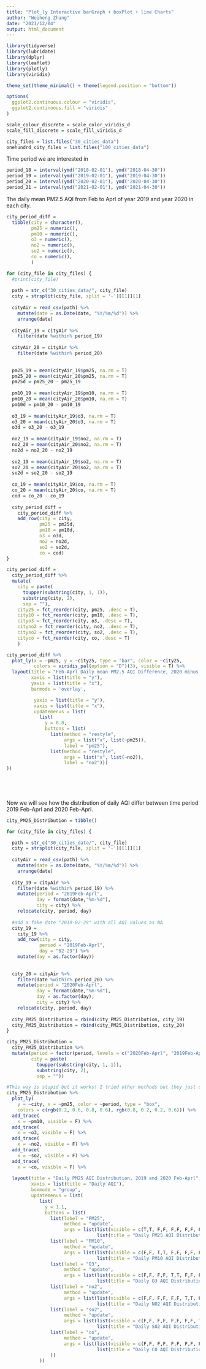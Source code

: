 ```yaml
---
title: "Plot_ly Interactive barGraph + boxPlot + line Charts"
author: "Weiheng Zhang"
date: "2021/12/04"
output: html_document
---
```



```r
library(tidyverse)
library(lubridate)
library(dplyr)
library(leaflet)
library(plotly)
library(viridis)

theme_set(theme_minimal() + theme(legend.position = "bottom"))

options(
  ggplot2.continuous.colour = "viridis",
  ggplot2.continuous.fill = "viridis"
)

scale_colour_discrete = scale_color_viridis_d
scale_fill_discrete = scale_fill_viridis_d
```


```r
city_files = list.files("30_cities_data")
onehundrd_city_files = list.files("100_cities_data")
```

Time period we are interested in
```r
period_18 = interval(ymd("2018-02-01"), ymd("2018-04-30"))
period_19 = interval(ymd("2019-02-01"), ymd("2019-04-30"))
period_20 = interval(ymd("2020-02-01"), ymd("2020-04-30"))
period_21 = interval(ymd("2021-02-01"), ymd("2021-04-30"))
```


The daily mean PM2.5 AQI from Feb to Aprl of year 2019 and year 2020 in each city.
```r
city_period_diff = 
  tibble(city = character(),
         pm25 = numeric(),
         pm10 = numeric(),
         o3 = numeric(),
         no2 = numeric(),
         so2 = numeric(),
         co = numeric(),
         )
```



```r
for (city_file in city_files) {
  #print(city_file)
  
  path = str_c("30_cities_data/", city_file)
  city = strsplit(city_file, split = '-')[[1]][1]
  
  cityAir = read_csv(path) %>% 
    mutate(date = as.Date(date, "%Y/%m/%d")) %>%
    arrange(date)
  
  cityAir_19 = cityAir %>% 
    filter(date %within% period_19) 
  
  cityAir_20 = cityAir %>% 
    filter(date %within% period_20)
  
  
  pm25_19 = mean(cityAir_19$pm25, na.rm = T)
  pm25_20 = mean(cityAir_20$pm25, na.rm = T)
  pm25d = pm25_20 - pm25_19
  
  pm10_19 = mean(cityAir_19$pm10, na.rm = T)
  pm10_20 = mean(cityAir_20$pm10, na.rm = T)
  pm10d = pm10_20 - pm10_19
  
  o3_19 = mean(cityAir_19$o3, na.rm = T)
  o3_20 = mean(cityAir_20$o3, na.rm = T)
  o3d = o3_20 - o3_19
  
  no2_19 = mean(cityAir_19$no2, na.rm = T)
  no2_20 = mean(cityAir_20$no2, na.rm = T)
  no2d = no2_20 - no2_19
  
  so2_19 = mean(cityAir_19$so2, na.rm = T)
  so2_20 = mean(cityAir_20$so2, na.rm = T)
  so2d = so2_20 - so2_19
  
  co_19 = mean(cityAir_19$co, na.rm = T)
  co_20 = mean(cityAir_20$co, na.rm = T)
  cod = co_20 - co_19
  
  city_period_diff = 
    city_period_diff %>% 
    add_row(city = city, 
            pm25 = pm25d,
            pm10 = pm10d,
            o3 = o3d,
            no2 = no2d,
            so2 = so2d,
            co = cod)
}

```

```r
city_period_diff = 
  city_period_diff %>% 
  mutate(
    city = paste(
      toupper(substring(city, 1, 1)), 
      substring(city, 2), 
      sep = ""),
    city25 = fct_reorder(city, pm25, .desc = T),
    city10 = fct_reorder(city, pm10, .desc = T),
    cityo3 = fct_reorder(city, o3, .desc = T),
    cityno2 = fct_reorder(city, no2, .desc = T),
    cityso2 = fct_reorder(city, so2, .desc = T),
    cityco = fct_reorder(city, co, .desc = T)
    )

```




```r
city_period_diff %>% 
  plot_ly(x = ~pm25, y = ~city25, type = "bar", color = ~city25,
          colors = viridis_pal(option = "D")(3), visible = T) %>% 
  layout(title = "Feb-Aprl Daily mean PM2.5 AQI Difference, 2020 minus 2019",
         xaxis = list(title = "y"),
         yaxis = list(title = "x"),
         barmode = 'overlay',

          yaxis = list(title = "y"),
          xaxis = list(title = "x"),
          updatemenus = list(
            list(
              y = 0.8,
              buttons = list(
                list(method = "restyle",
                     args = list("x", list(~pm25)),
                     label = "pm25"),
                list(method = "restyle",
                     args = list("x", list(~no2)),
                     label = "no2")))
))

  
  
  

```



Now we will see how the distribution of daily AQI differ between time period 2019 Feb-Aprl and 2020 Feb-Aprl.


```r
city_PM25_Distribution = tibble()

for (city_file in city_files) {

  path = str_c("30_cities_data/", city_file)
  city = strsplit(city_file, split = '-')[[1]][1]
  
  cityAir = read_csv(path) %>% 
    mutate(date = as.Date(date, "%Y/%m/%d")) %>%
    arrange(date)
  
  city_19 = cityAir %>% 
    filter(date %within% period_19) %>% 
    mutate(period = "2019Feb-Aprl",
           day = format(date,"%m-%d"),
           city = city) %>% 
    relocate(city, period, day)
  
  #add a fake date "2019-02-29" with all AQI values as NA
  city_19 = 
    city_19 %>% 
    add_row(city = city, 
            period = "2019Feb-Aprl", 
            day = "02-29") %>% 
    mutate(day = as.factor(day))
  
  
  city_20 = cityAir %>% 
    filter(date %within% period_20) %>% 
    mutate(period = "2020Feb-Aprl",
           day = format(date,"%m-%d"),
           day = as.factor(day),
           city = city) %>% 
    relocate(city, period, day)
  
  city_PM25_Distribution = rbind(city_PM25_Distribution, city_19)
  city_PM25_Distribution = rbind(city_PM25_Distribution, city_20)
}

```



```r
city_PM25_Distribution = 
  city_PM25_Distribution %>% 
  mutate(period = factor(period, levels = c("2020Feb-Aprl", "2019Feb-Aprl")),
         city = paste(
           toupper(substring(city, 1, 1)), 
           substring(city, 2), 
           sep = ""))
```



```r

#This way is stupid but it works! I tried other methods but they just don't work as expected!!!
city_PM25_Distribution %>% 
  plot_ly(
    y = ~city, x = ~pm25, color = ~period, type = "box", 
    colors = c(rgb(0.2, 0.6, 0.8, 0.6), rgb(0.8, 0.2, 0.2, 0.6))) %>% 
  add_trace(
    x = ~pm10, visible = F) %>% 
  add_trace(
    x = ~o3, visible = F) %>% 
  add_trace(
    x = ~no2, visible = F) %>% 
  add_trace(
    x = ~so2, visible = F) %>% 
  add_trace(
    x = ~co, visible = F) %>% 
  
  layout(title = "Daily PM25 AQI Distribution, 2019 and 2020 Feb-Aprl",
         xaxis = list(title = "Daily AQI"),
         boxmode = "group",
         updatemenus = list(
            list(
              y = 1.1,
              buttons = list(
                list(label = "PM25",
                     method = "update",
                     args = list(list(visible = c(T,T, F,F, F,F, F,F, F,F, F,F)),
                                 list(title = "Daily PM25 AQI Distribution, 2019 and 2020 Feb-Aprl"))),
                list(label = "PM10",
                     method = "update",
                     args = list(list(visible = c(F,F, T,T, F,F, F,F, F,F, F,F)),
                                 list(title = "Daily PM10 AQI Distribution, 2019 and 2020 Feb-Aprl"))),
                list(label = "O3",
                     method = "update",
                     args = list(list(visible = c(F,F, F,F, T,T, F,F, F,F, F,F)),
                                 list(title = "Daily O3 AQI Distribution, 2019 and 2020 Feb-Aprl"))),
                list(label = "no2",
                     method = "update",
                     args = list(list(visible = c(F,F, F,F, F,F, T,T, F,F, F,F)),
                                 list(title = "Daily NO2 AQI Distribution, 2019 and 2020 Feb-Aprl"))),
                list(label = "so2",
                     method = "update",
                     args = list(list(visible = c(F,F, F,F, F,F, F,F, T,T, F,F)),
                                 list(title = "Daily SO2 AQI Distribution, 2019 and 2020 Feb-Aprl"))),
                list(label = "co",
                     method = "update",
                     args = list(list(visible = c(F,F, F,F, F,F, F,F, F,F, T,T)),
                                 list(title = "Daily CO AQI Distribution, 2019 and 2020 Feb-Aprl")))
                ))
            ))
  
```
